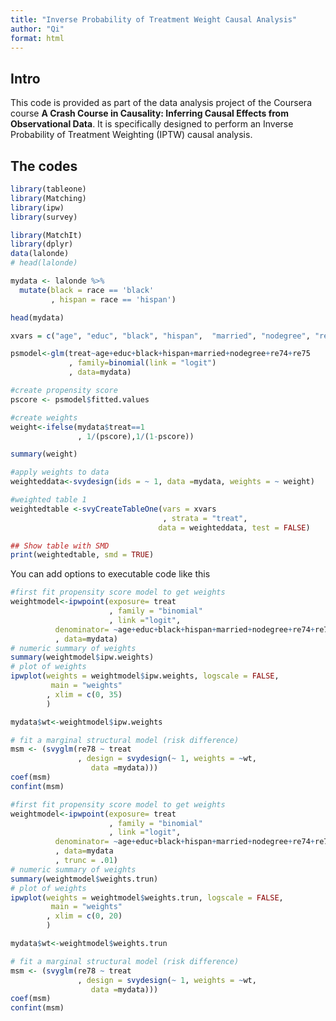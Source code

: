 ```yaml
---
title: "Inverse Probability of Treatment Weight Causal Analysis"
author: "Qi"
format: html
---
```


## Intro

This code is provided as part of the data analysis project of the Coursera course __A Crash Course in Causality: Inferring Causal Effects from Observational Data__. It is specifically designed to perform an Inverse Probability of Treatment Weighting (IPTW) causal analysis.

## The codes


```r
library(tableone)
library(Matching)
library(ipw)
library(survey)
```
```r
library(MatchIt)
library(dplyr)
data(lalonde)
# head(lalonde) 

mydata <- lalonde %>% 
  mutate(black = race == 'black'
         , hispan = race == 'hispan')

head(mydata)
```
```r
xvars = c("age", "educ", "black", "hispan",  "married", "nodegree", "re74", "re75")

psmodel<-glm(treat~age+educ+black+hispan+married+nodegree+re74+re75
             , family=binomial(link = "logit")
             , data=mydata)

#create propensity score
pscore <- psmodel$fitted.values

#create weights
weight<-ifelse(mydata$treat==1
               , 1/(pscore),1/(1-pscore))

summary(weight)
```
```r
#apply weights to data
weighteddata<-svydesign(ids = ~ 1, data =mydata, weights = ~ weight)

#weighted table 1
weightedtable <-svyCreateTableOne(vars = xvars
                                  , strata = "treat", 
                                 data = weighteddata, test = FALSE)

## Show table with SMD
print(weightedtable, smd = TRUE)

```

You can add options to executable code like this 

```r
#first fit propensity score model to get weights
weightmodel<-ipwpoint(exposure= treat
                      , family = "binomial"
                      , link ="logit",
          denominator= ~age+educ+black+hispan+married+nodegree+re74+re75
          , data=mydata)
# numeric summary of weights
summary(weightmodel$ipw.weights)
# plot of weights
ipwplot(weights = weightmodel$ipw.weights, logscale = FALSE,
         main = "weights"
        , xlim = c(0, 35)
        )

mydata$wt<-weightmodel$ipw.weights

# fit a marginal structural model (risk difference)
msm <- (svyglm(re78 ~ treat
               , design = svydesign(~ 1, weights = ~wt,
                  data =mydata)))
coef(msm)
confint(msm)
```

```r
#first fit propensity score model to get weights
weightmodel<-ipwpoint(exposure= treat
                      , family = "binomial"
                      , link ="logit",
          denominator= ~age+educ+black+hispan+married+nodegree+re74+re75
          , data=mydata
          , trunc = .01)
# numeric summary of weights
summary(weightmodel$weights.trun)
# plot of weights
ipwplot(weights = weightmodel$weights.trun, logscale = FALSE,
         main = "weights"
        , xlim = c(0, 20)
        )

mydata$wt<-weightmodel$weights.trun

# fit a marginal structural model (risk difference)
msm <- (svyglm(re78 ~ treat
               , design = svydesign(~ 1, weights = ~wt,
                  data =mydata)))
coef(msm)
confint(msm)
```
